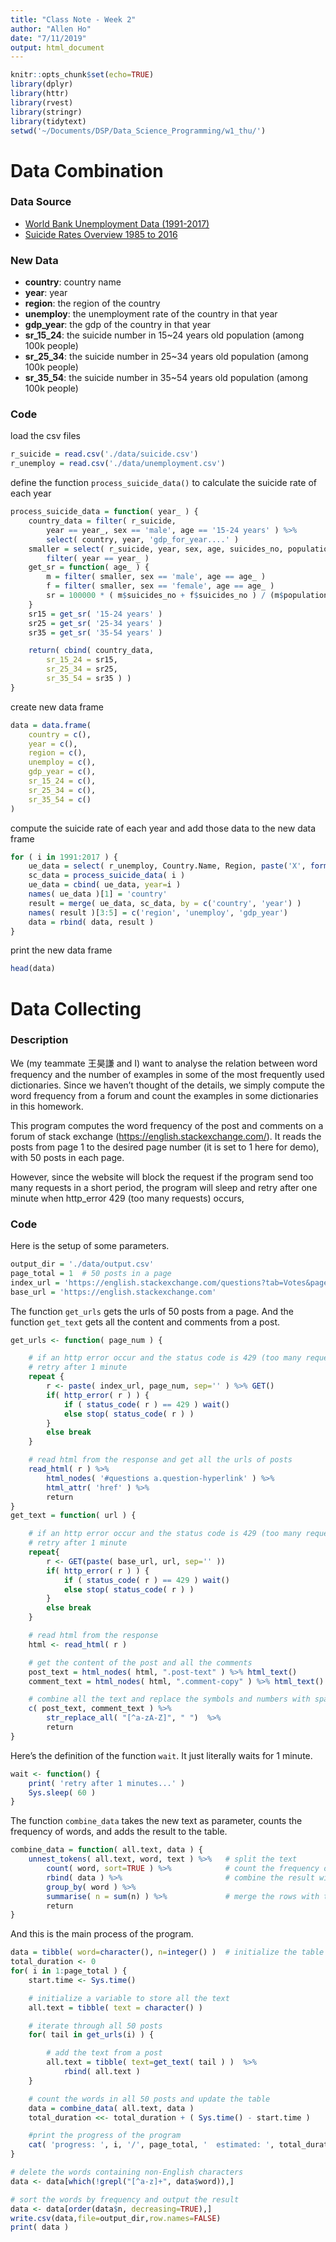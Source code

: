 ```yaml
---
title: "Class Note - Week 2"
author: "Allen Ho"
date: "7/11/2019"
output: html_document
---
```


```r
knitr::opts_chunk$set(echo=TRUE)
library(dplyr)
library(httr)
library(rvest)
library(stringr)
library(tidytext)
setwd('~/Documents/DSP/Data_Science_Programming/w1_thu/')
```

# Data Combination 

### Data Source

- [World Bank Unemployment Data (1991-2017)](https://www.kaggle.com/uddipta/world-bank-unemployment-data-19912017/version/1 )
- [Suicide Rates Overview 1985 to 2016](https://www.kaggle.com/russellyates88/suicide-rates-overview-1985-to-2016) 

### New Data

- __country__: country name
- __year__: year
- __region__: the region of the country
- __unemploy__: the unemployment rate of the country in that year
- __gdp_year__: the gdp of the country in that year
- __sr_15_24__: the suicide number in 15~24 years old population (among 100k people)
- __sr_25_34__: the suicide number in 25~34 years old population (among 100k people)
- __sr_35_54__: the suicide number in 35~54 years old population (among 100k people)

### Code

load the csv files

```r
r_suicide = read.csv('./data/suicide.csv')
r_unemploy = read.csv('./data/unemployment.csv')
```

define the function `process_suicide_data()` to calculate the suicide rate of each year

```r
process_suicide_data = function( year_ ) {
    country_data = filter( r_suicide,
        year == year_, sex == 'male', age == '15-24 years' ) %>%
        select( country, year, 'gdp_for_year....' )
    smaller = select( r_suicide, year, sex, age, suicides_no, population ) %>%
        filter( year == year_ )
    get_sr = function( age_ ) {
        m = filter( smaller, sex == 'male', age == age_ )
        f = filter( smaller, sex == 'female', age == age_ )
        sr = 100000 * ( m$suicides_no + f$suicides_no ) / (m$population + f$population) %>% return
    }
    sr15 = get_sr( '15-24 years' )
    sr25 = get_sr( '25-34 years' )
    sr35 = get_sr( '35-54 years' )

    return( cbind( country_data, 
        sr_15_24 = sr15, 
        sr_25_34 = sr25,
        sr_35_54 = sr35 ) )
}
```

create new data frame

```r
data = data.frame( 
    country = c(),
    year = c(),
    region = c(),
    unemploy = c(),
    gdp_year = c(),
    sr_15_24 = c(),
    sr_25_34 = c(),
    sr_35_54 = c()
)
```
compute the suicide rate of each year and add those data to the new data frame
```r
for ( i in 1991:2017 ) {
    ue_data = select( r_unemploy, Country.Name, Region, paste('X', format(i), sep='') )
    sc_data = process_suicide_data( i )
    ue_data = cbind( ue_data, year=i )
    names( ue_data )[1] = 'country'
    result = merge( ue_data, sc_data, by = c('country', 'year') )
    names( result )[3:5] = c('region', 'unemploy', 'gdp_year')
    data = rbind( data, result )
}
```

print the new data frame

```r
head(data)
```

# Data Collecting

### Description

We (my teammate 王昊謙 and I) want to analyse the relation between 
word frequency and the number of examples in some of the most frequently used
dictionaries. Since we haven't thought of the details,
we simply compute the word frequency from a forum and count the examples in some dictionaries in this homework.

This program computes the word frequency of the post and comments on 
a forum of stack exchange 
([https://english.stackexchange.com/](https://english.stackexchange.com/)). 
It reads the posts from page 1 to the desired page number (it is set to 1 here for demo), with 50 posts in each page.

However, since the website will block the request 
if the program send too many requests in a short period, 
the program will sleep and retry after one minute
when http_error 429 (too many requests) occurs,


### Code

Here is the setup of some parameters.

```r
output_dir = './data/output.csv'
page_total = 1  # 50 posts in a page
index_url = 'https://english.stackexchange.com/questions?tab=Votes&pagesize=50&page='
base_url = 'https://english.stackexchange.com'
```

The function `get_urls` gets the urls of 50 posts from a page. 
And the function `get_text` gets all the content and comments from a post.

```r
get_urls <- function( page_num ) {

    # if an http error occur and the status code is 429 (too many requests),
    # retry after 1 minute
    repeat {
        r <- paste( index_url, page_num, sep='' ) %>% GET()
        if( http_error( r ) ) {
            if ( status_code( r ) == 429 ) wait() 
            else stop( status_code( r ) )
        }
        else break 
    }

    # read html from the response and get all the urls of posts
    read_html( r ) %>% 
        html_nodes( '#questions a.question-hyperlink' ) %>% 
        html_attr( 'href' ) %>% 
        return
}
get_text = function( url ) {

    # if an http error occur and the status code is 429 (too many requests),
    # retry after 1 minute
    repeat{ 
        r <- GET(paste( base_url, url, sep='' ))
        if( http_error( r ) ) {
            if ( status_code( r ) == 429 ) wait() 
            else stop( status_code( r ) )
        }
        else break 
    }

    # read html from the response 
    html <- read_html( r )

    # get the content of the post and all the comments
    post_text = html_nodes( html, ".post-text" ) %>% html_text()
    comment_text = html_nodes( html, ".comment-copy" ) %>% html_text()

    # combine all the text and replace the symbols and numbers with space
    c( post_text, comment_text ) %>% 
        str_replace_all( "[^a-zA-Z]", " ")  %>% 
        return
}
```

Here's the definition of the function `wait`. It just literally waits for 1 minute.

```r
wait <- function() {
    print( 'retry after 1 minutes...' )
    Sys.sleep( 60 )
}
```

The function `combine_data` takes the new text as parameter,
counts the frequency of words,
and adds the result to the table.

```r
combine_data = function( all.text, data ) {
    unnest_tokens( all.text, word, text ) %>%   # split the text
        count( word, sort=TRUE ) %>%            # count the frequency of words
        rbind( data ) %>%                       # combine the result with the data
        group_by( word ) %>%                    
        summarise( n = sum(n) ) %>%             # merge the rows with the same word
        return
}
```

And this is the main process of the program.

```r
data = tibble( word=character(), n=integer() )  # initialize the table
total_duration <- 0                             
for( i in 1:page_total ) {
    start.time <- Sys.time() 

    # initialize a variable to store all the text
    all.text = tibble( text = character() ) 

    # iterate through all 50 posts
    for( tail in get_urls(i) ) {

        # add the text from a post
        all.text = tibble( text=get_text( tail ) )  %>% 
            rbind( all.text )
    }

    # count the words in all 50 posts and update the table
    data = combine_data( all.text, data )
    total_duration <<- total_duration + ( Sys.time() - start.time )

    #print the progress of the program
    cat( 'progress: ', i, '/', page_total, '  estimated: ', total_duration / i * (page_total-i), 'sec\n', sep=''  )
}

# delete the words containing non-English characters
data <- data[which(!grepl("[^a-z]+", data$word)),] 

# sort the words by frequency and output the result
data <- data[order(data$n, decreasing=TRUE),]
write.csv(data,file=output_dir,row.names=FALSE) 
print( data )
```

